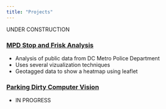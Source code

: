 ```yaml
---
title: "Projects"
---
```


UNDER CONSTRUCTION

### [MPD Stop and Frisk Analysis](https://bfraiche.github.io/sptp/){target="_blank"}

- Analysis of public data from DC Metro Police Department
- Uses several vizualization techniques
- Geotagged data to show a heatmap using leaflet

### [Parking Dirty Computer Vision](http://parkingdirty.com/){target="_blank"}

- IN PROGRESS